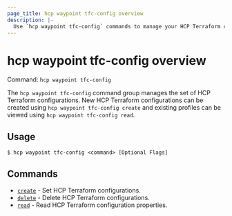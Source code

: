 ```yaml
---
page_title: hcp waypoint tfc-config overview
description: |-
  Use `hcp waypoint tfc-config` commands to manage your HCP Terraform configurations in HCP Waypoint.
---
```


# hcp waypoint tfc-config overview

Command: `hcp waypoint tfc-config` 

The `hcp waypoint tfc-config` command group manages the set of HCP Terraform configurations. New HCP Terraform configurations can be created using `hcp waypoint tfc-config create` and existing profiles can be viewed using `hcp waypoint tfc-config read`.

## Usage

```shell-session
$ hcp waypoint tfc-config <command> [Optional Flags]
```

## Commands

- [`create`](/hcp/docs/cli/commands/waypoint/tfc-config/create) - Set HCP Terraform configurations.
- [`delete`](/hcp/docs/cli/commands/waypoint/tfc-config/delete) - Delete HCP Terraform configurations.
- [`read`](/hcp/docs/cli/commands/waypoint/tfc-config/read) - Read HCP Terraform configuration properties.

